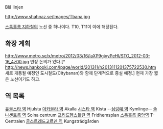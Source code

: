 Blå linjen

http://www.shahnaz.se/Images/Tbana.jpg

[[스톡홀름 지하철]]의 노선 중 하나이다. T10, T11이 이에 해당된다.

== 확장 계획 ==
http://www.metro.se/x/metro/2012/03/16/laXP9gjvyPeHI/STO_2012-03-16_4z00.jpg
연장 논의가 있다.[* http://news.hankooki.com/lpage/world/201311/h2013111201375722530.htm 새로 개통될 예정인 도시철도(Citybanan)와 함께 단계적으로 증설 예정.] 현재 가장 짧은 노선이기도 하고.

== 역 목록 ==
[[유을스타 역]] Hjulsta
[[아카을라 역]] Akalla
[[시스타 역]] Kista
--[[심링예 역]] Kymlinge--
[[솔나센트룸 역]] Solna centrum
[[프리드헴스플란 역]] Fridhemsplan
[[스톡홀름 중앙역]] T-Centralen
[[쿵스트레드고르덴 역]] Kungsträdgården
